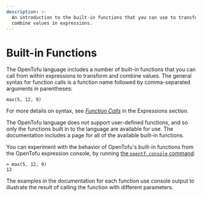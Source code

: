 ```yaml
---
description: >-
  An introduction to the built-in functions that you can use to transform and
  combine values in expressions.
---
```


# Built-in Functions

The OpenTofu language includes a number of built-in functions that you can
call from within expressions to transform and combine values. The general
syntax for function calls is a function name followed by comma-separated
arguments in parentheses:

```hcl
max(5, 12, 9)
```

For more details on syntax, see
[_Function Calls_](/docs/language/expressions/function-calls)
in the Expressions section.

The OpenTofu language does not support user-defined functions, and so only
the functions built in to the language are available for use. The documentation includes a page for all of the available built-in functions.

You can experiment with the behavior of OpenTofu's built-in functions from
the OpenTofu expression console, by running
[the `opentf console` command](/docs/cli/commands/console):

```
> max(5, 12, 9)
12
```

The examples in the documentation for each function use console output to
illustrate the result of calling the function with different parameters.

